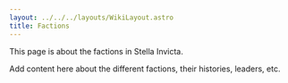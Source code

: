```yaml
---
layout: ../../../layouts/WikiLayout.astro
title: Factions
---
```


This page is about the factions in Stella Invicta.

Add content here about the different factions, their histories, leaders, etc.
